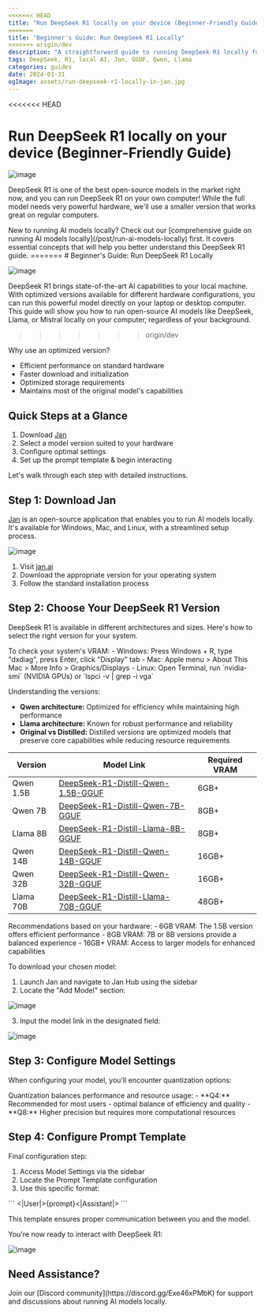 ```yaml
---
<<<<<<< HEAD
title: "Run DeepSeek R1 locally on your device (Beginner-Friendly Guide)"
=======
title: "Beginner's Guide: Run DeepSeek R1 Locally"
>>>>>>> origin/dev
description: "A straightforward guide to running DeepSeek R1 locally for enhanced privacy, regardless of your background."
tags: DeepSeek, R1, local AI, Jan, GGUF, Qwen, Llama
categories: guides
date: 2024-01-31
ogImage: assets/run-deepseek-r1-locally-in-jan.jpg
---
```



<<<<<<< HEAD
# Run DeepSeek R1 locally on your device (Beginner-Friendly Guide)

![image](./_assets/run-deepseek-r1-locally-in-jan.jpg)

DeepSeek R1 is one of the best open-source models in the market right now, and you can run DeepSeek R1 on your own computer! While the full model needs very powerful hardware, we'll use a smaller version that works great on regular computers.

<Callout type="info">
New to running AI models locally? Check out our [comprehensive guide on running AI models locally](/post/run-ai-models-locally) first. It covers essential concepts that will help you better understand this DeepSeek R1 guide.
</Callout>
=======
# Beginner's Guide: Run DeepSeek R1 Locally 

![image](./_assets/run-deepseek-r1-locally-in-jan.jpg)

DeepSeek R1 brings state-of-the-art AI capabilities to your local machine. With optimized versions available for different hardware configurations, you can run this powerful model directly on your laptop or desktop computer. This guide will show you how to run open-source AI models like DeepSeek, Llama, or Mistral locally on your computer, regardless of your background.
>>>>>>> origin/dev

Why use an optimized version?
- Efficient performance on standard hardware
- Faster download and initialization
- Optimized storage requirements
- Maintains most of the original model's capabilities

## Quick Steps at a Glance
1. Download [Jan](https://jan.ai/)
2. Select a model version suited to your hardware
3. Configure optimal settings
4. Set up the prompt template & begin interacting

Let's walk through each step with detailed instructions.

## Step 1: Download Jan
[Jan](https://jan.ai/) is an open-source application that enables you to run AI models locally. It's available for Windows, Mac, and Linux, with a streamlined setup process.

![image](./_assets/download-jan.jpg)

1. Visit [jan.ai](https://jan.ai)
2. Download the appropriate version for your operating system
3. Follow the standard installation process

## Step 2: Choose Your DeepSeek R1 Version
DeepSeek R1 is available in different architectures and sizes. Here's how to select the right version for your system.

<Callout type="info">
To check your system's VRAM:
- Windows: Press Windows + R, type "dxdiag", press Enter, click "Display" tab
- Mac: Apple menu > About This Mac > More Info > Graphics/Displays
- Linux: Open Terminal, run `nvidia-smi` (NVIDIA GPUs) or `lspci -v | grep -i vga`
</Callout>

Understanding the versions:
- **Qwen architecture:** Optimized for efficiency while maintaining high performance
- **Llama architecture:** Known for robust performance and reliability
- **Original vs Distilled:** Distilled versions are optimized models that preserve core capabilities while reducing resource requirements

| Version | Model Link | Required VRAM |
|---------|------------|---------------|
| Qwen 1.5B | [DeepSeek-R1-Distill-Qwen-1.5B-GGUF](https://huggingface.co/bartowski/DeepSeek-R1-Distill-Qwen-1.5B-GGUF) | 6GB+ |
| Qwen 7B | [DeepSeek-R1-Distill-Qwen-7B-GGUF](https://huggingface.co/bartowski/DeepSeek-R1-Distill-Qwen-7B-GGUF) | 8GB+ |
| Llama 8B | [DeepSeek-R1-Distill-Llama-8B-GGUF](https://huggingface.co/unsloth/DeepSeek-R1-Distill-Llama-8B-GGUF) | 8GB+ |
| Qwen 14B | [DeepSeek-R1-Distill-Qwen-14B-GGUF](https://huggingface.co/bartowski/DeepSeek-R1-Distill-Qwen-14B-GGUF) | 16GB+ |
| Qwen 32B | [DeepSeek-R1-Distill-Qwen-32B-GGUF](https://huggingface.co/bartowski/DeepSeek-R1-Distill-Qwen-32B-GGUF) | 16GB+ |
| Llama 70B | [DeepSeek-R1-Distill-Llama-70B-GGUF](https://huggingface.co/unsloth/DeepSeek-R1-Distill-Llama-70B-GGUF) | 48GB+ |

<Callout type="info">
Recommendations based on your hardware:
- 6GB VRAM: The 1.5B version offers efficient performance
- 8GB VRAM: 7B or 8B versions provide a balanced experience
- 16GB+ VRAM: Access to larger models for enhanced capabilities
</Callout>

To download your chosen model:
1. Launch Jan and navigate to Jan Hub using the sidebar
2. Locate the "Add Model" section:

![image](./_assets/jan-library-deepseek-r1.jpg)

3. Input the model link in the designated field:

![image](./_assets/jan-hub-deepseek-r1.jpg)

## Step 3: Configure Model Settings
When configuring your model, you'll encounter quantization options:

<Callout type="tip">
Quantization balances performance and resource usage:
- **Q4:** Recommended for most users - optimal balance of efficiency and quality
- **Q8:** Higher precision but requires more computational resources
</Callout>

## Step 4: Configure Prompt Template
Final configuration step:

1. Access Model Settings via the sidebar
2. Locate the Prompt Template configuration
3. Use this specific format:

<Callout type="warning">
```
<|User|>{prompt}<|Assistant|>
```
</Callout>

This template ensures proper communication between you and the model.

You're now ready to interact with DeepSeek R1:

![image](./_assets/jan-runs-deepseek-r1-distills.jpg)

## Need Assistance?

<Callout type="info">
Join our [Discord community](https://discord.gg/Exe46xPMbK) for support and discussions about running AI models locally.
</Callout>
